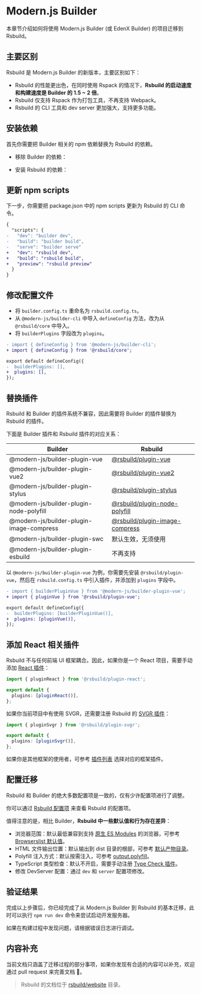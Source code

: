 # Modern.js Builder

本章节介绍如何将使用 Modern.js Builder (或 EdenX Builder) 的项目迁移到 Rsbuild。

## 主要区别

Rsbuild 是 Modern.js Builder 的新版本，主要区别如下：

- Rsbuild 的性能更出色，在同时使用 Rspack 的情况下，**Rsbuild 的启动速度和构建速度是 Builder 的 1.5 ~ 2 倍**。
- Rsbuild 仅支持 Rspack 作为打包工具，不再支持 Webpack。
- Rsbuild 的 CLI 工具和 dev server 更加强大，支持更多功能。

## 安装依赖

首先你需要把 Builder 相关的 npm 依赖替换为 Rsbuild 的依赖。


- 移除 Builder 的依赖：

<PackageManagerTabs command="remove @modern-js/builder-cli @modern-js/builder-webpack-provider @modern-js/builder-rspack-provider" />

- 安装 Rsbuild 的依赖：

<PackageManagerTabs command="add @rsbuild/core -D" />

## 更新 npm scripts

下一步，你需要把 package.json 中的 npm scripts 更新为 Rsbuild 的 CLI 命令。

```diff title="package.json"
{
  "scripts": {
-   "dev": "builder dev",
-   "build": "builder build",
-   "serve": "builder serve"
+   "dev": "rsbuild dev",
+   "build": "rsbuild build",
+   "preview": "rsbuild preview"
  }
}
```

## 修改配置文件

- 将 `builder.config.ts` 重命名为 `rsbuild.config.ts`。
- 从 `@modern-js/builder-cli` 中导入 `defineConfig` 方法，改为从 `@rsbuild/core` 中导入。
- 将 `builderPlugins` 字段改为 `plugins`。

```diff title="rsbuild.config.ts"
- import { defineConfig } from '@modern-js/builder-cli';
+ import { defineConfig } from '@rsbuild/core';

export default defineConfig({
-  builderPlugins: [],
+  plugins: [],
});
```

## 替换插件

Rsbuild 和 Builder 的插件系统不兼容，因此需要将 Builder 的插件替换为 Rsbuild 的插件。

下面是 Builder 插件和 Rsbuild 插件的对应关系：

| Builder                                  | Rsbuild                                                                                           |
| ---------------------------------------- | ------------------------------------------------------------------------------------------------- |
| @modern-js/builder-plugin-vue            | [@rsbuild/plugin-vue](/plugins/list/plugin-vue)                                                   |
| @modern-js/builder-plugin-vue2           | [@rsbuild/plugin-vue2](/plugins/list/plugin-vue2)                                                 |
| @modern-js/builder-plugin-stylus         | [@rsbuild/plugin-stylus](/plugins/list/plugin-stylus)                                             |
| @modern-js/builder-plugin-node-polyfill  | [@rsbuild/plugin-node-polyfill](https://github.com/rspack-contrib/rsbuild-plugin-node-polyfill)   |
| @modern-js/builder-plugin-image-compress | [@rsbuild/plugin-image-compress](https://github.com/rspack-contrib/rsbuild-plugin-image-compress) |
| @modern-js/builder-plugin-swc            | 默认生效，无须使用                                                                                |
| @modern-js/builder-plugin-esbuild        | 不再支持                                                                                          |

以 `@modern-js/builder-plugin-vue` 为例，你需要先安装 `@rsbuild/plugin-vue`，然后在 `rsbuild.config.ts` 中引入插件，并添加到 `plugins` 字段中。

```diff title="rsbuild.config.ts"
- import { builderPluginVue } from '@modern-js/builder-plugin-vue';
+ import { pluginVue } from '@rsbuild/plugin-vue';

export default defineConfig({
-  builderPlugins: [builderPluginVue()],
+  plugins: [pluginVue()],
});
```

## 添加 React 相关插件

Rsbuild 不与任何前端 UI 框架耦合。因此，如果你是一个 React 项目，需要手动添加 [React 插件](/plugins/list/plugin-react)：

```ts title="rsbuild.config.ts"
import { pluginReact } from '@rsbuild/plugin-react';

export default {
  plugins: [pluginReact()],
};
```

如果你当前项目中有使用 SVGR，还需要注册 Rsbuild 的 [SVGR 插件](/plugins/list/plugin-svgr)：

```ts title="rsbuild.config.ts"
import { pluginSvgr } from '@rsbuild/plugin-svgr';

export default {
  plugins: [pluginSvgr()],
};
```

如果你是其他框架的使用者，可参考 [插件列表](/plugins/list/index) 选择对应的框架插件。

## 配置迁移

Rsbuild 和 Builder 的绝大多数配置项是一致的，仅有少许配置项进行了调整。

你可以通过 [Rsbuild 配置项](/config/index) 来查看 Rsbuild 的配置项。

值得注意的是，相比 Builder，**Rsbuild 中一些默认值和行为存在差异**：

- 浏览器范围：默认最低兼容到支持 [原生 ES Modules](https://developer.mozilla.org/en-US/docs/Web/JavaScript/Guide/Modules) 的浏览器，可参考 [Browserslist 默认值](/guide/advanced/browserslist#browserslist-默认值)。
- HTML 文件输出位置：默认输出到 dist 目录的根部，可参考 [默认产物目录](/guide/basic/output-files#默认产物目录)。
- Polyfill 注入方式：默认按需注入，可参考 [output.polyfill](/config/output/polyfill)。
- TypeScript 类型检查：默认不开启，需要手动注册 [Type Check 插件](/plugins/list/plugin-type-check)。
- 修改 DevServer 配置：通过 `dev` 和 `server` 配置项修改。

## 验证结果

完成以上步骤后，你已经完成了从 Modern.js Builder 到 Rsbuild 的基本迁移，此时可以执行 `npm run dev` 命令来尝试启动开发服务器。

如果在构建过程中发现问题，请根据错误日志进行调试。

## 内容补充

当前文档只涵盖了迁移过程的部分事项，如果你发现有合适的内容可以补充，欢迎通过 pull request 来完善文档 🤝。

> Rsbuild 的文档位于 [rsbuild/website](https://github.com/web-infra-dev/rsbuild/tree/main/website) 目录。

